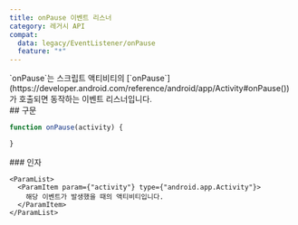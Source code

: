 ```yaml
---
title: onPause 이벤트 리스너
category: 레거시 API
compat:
  data: legacy/EventListener/onPause
  feature: "*"
---
```


<Section>
  `onPause`는 스크립트 액티비티의 [`onPause`](https://developer.android.com/reference/android/app/Activity#onPause())가 호출되면 동작하는
  이벤트 리스너입니다.
</Section>
<Section>
  ## 구문

  ~~~js
  function onPause(activity) {

  }
  ~~~

  <Section>
    ### 인자

    <ParamList>
      <ParamItem param={"activity"} type={"android.app.Activity"}>
        해당 이벤트가 발생했을 때의 액티비티입니다.
      </ParamItem>
    </ParamList>
  </Section>
</Section>